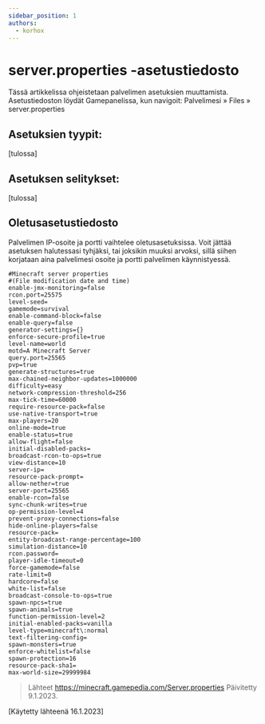 ```yaml
---
sidebar_position: 1
authors:
  - korhox
---
```


# server.properties -asetustiedosto

Tässä artikkelissa ohjeistetaan palvelimen asetuksien muuttamista.
Asetustiedoston löydät Gamepanelissa, kun navigoit: Palvelimesi » Files »
server.properties

## Asetuksien tyypit:

[tulossa]

## Asetuksen selitykset:

[tulossa]

## Oletusasetustiedosto

Palvelimen IP-osoite ja portti vaihtelee oletusasetuksissa. Voit jättää
asetuksen halutessasi tyhjäksi, tai joksikin muuksi arvoksi, sillä siihen
korjataan aina palvelimesi osoite ja portti palvelimen käynnistyessä.

```proerties
#Minecraft server properties
#(File modification date and time)
enable-jmx-monitoring=false
rcon.port=25575
level-seed=
gamemode=survival
enable-command-block=false
enable-query=false
generator-settings={}
enforce-secure-profile=true
level-name=world
motd=A Minecraft Server
query.port=25565
pvp=true
generate-structures=true
max-chained-neighbor-updates=1000000
difficulty=easy
network-compression-threshold=256
max-tick-time=60000
require-resource-pack=false
use-native-transport=true
max-players=20
online-mode=true
enable-status=true
allow-flight=false
initial-disabled-packs=
broadcast-rcon-to-ops=true
view-distance=10
server-ip=
resource-pack-prompt=
allow-nether=true
server-port=25565
enable-rcon=false
sync-chunk-writes=true
op-permission-level=4
prevent-proxy-connections=false
hide-online-players=false
resource-pack=
entity-broadcast-range-percentage=100
simulation-distance=10
rcon.password=
player-idle-timeout=0
force-gamemode=false
rate-limit=0
hardcore=false
white-list=false
broadcast-console-to-ops=true
spawn-npcs=true
spawn-animals=true
function-permission-level=2
initial-enabled-packs=vanilla
level-type=minecraft\:normal
text-filtering-config=
spawn-monsters=true
enforce-whitelist=false
spawn-protection=16
resource-pack-sha1=
max-world-size=29999984
```

> Lähteet https://minecraft.gamepedia.com/Server.properties Päivitetty 9.1.2023.

[Käytetty lähteenä 16.1.2023] 
